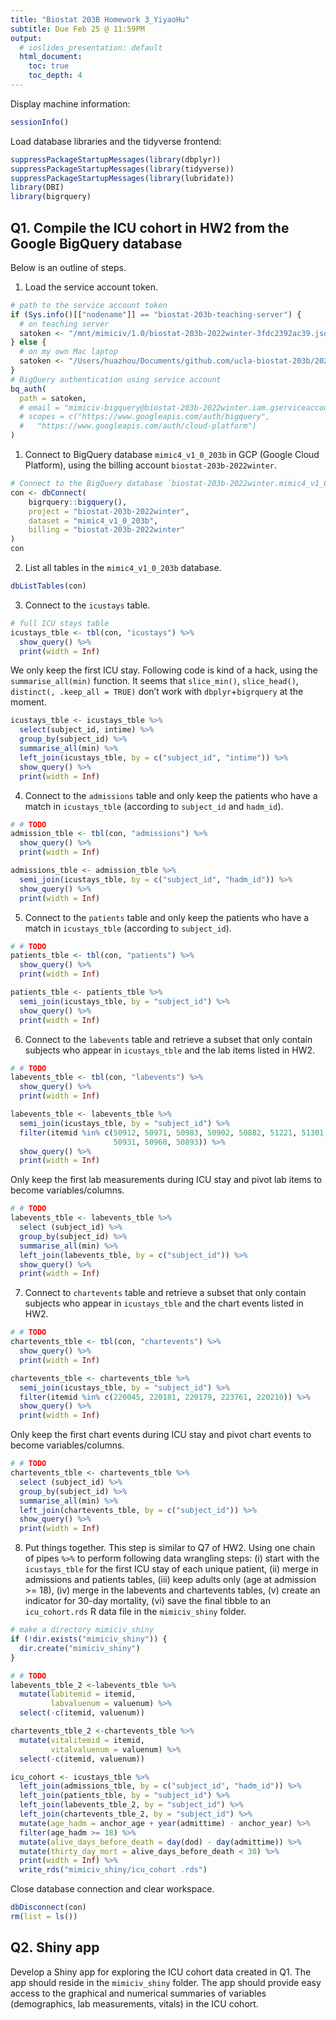 ```yaml
---
title: "Biostat 203B Homework 3_YiyaoHu"
subtitle: Due Feb 25 @ 11:59PM
output:
  # ioslides_presentation: default
  html_document:
    toc: true
    toc_depth: 4
---
```


Display machine information:
```r
sessionInfo()
```

Load database libraries and the tidyverse frontend:
```r
suppressPackageStartupMessages(library(dbplyr))
suppressPackageStartupMessages(library(tidyverse))
suppressPackageStartupMessages(library(lubridate))
library(DBI)
library(bigrquery)
```

## Q1. Compile the ICU cohort in HW2 from the Google BigQuery database 

Below is an outline of steps.

1. Load the service account token.
```r
# path to the service account token 
if (Sys.info()[["nodename"]] == "biostat-203b-teaching-server") {
  # on teaching server
  satoken <- "/mnt/mimiciv/1.0/biostat-203b-2022winter-3fdc2392ac39.json"
} else {
  # on my own Mac laptop
  satoken <- "/Users/huazhou/Documents/github.com/ucla-biostat-203b/2022winter/hw/hw3/biostat-203b-2022winter-3fdc2392ac39.json"
}
# BigQuery authentication using service account
bq_auth(
  path = satoken,
  # email = "mimiciv-bigquery@biostat-203b-2022winter.iam.gserviceaccount.com",
  # scopes = c("https://www.googleapis.com/auth/bigquery",
  #   "https://www.googleapis.com/auth/cloud-platform")
)
```

1. Connect to BigQuery database `mimic4_v1_0_203b` in GCP (Google Cloud Platform), using the billing account `biostat-203b-2022winter`.
```r
# Connect to the BigQuery database `biostat-203b-2022winter.mimic4_v1_0_203b`
con <- dbConnect(
    bigrquery::bigquery(),
    project = "biostat-203b-2022winter",
    dataset = "mimic4_v1_0_203b",
    billing = "biostat-203b-2022winter"
)
con
```

2. List all tables in the `mimic4_v1_0_203b` database.
```r
dbListTables(con) 
```

3. Connect to the `icustays` table.
```r
# full ICU stays table
icustays_tble <- tbl(con, "icustays") %>%
  show_query() %>%
  print(width = Inf)

```
We only keep the first ICU stay. Following code is kind of a hack, using the `summarise_all(min)` function. It seems that `slice_min()`, `slice_head()`, `distinct(, .keep_all = TRUE)` don't work with `dbplyr`+`bigrquery` at the moment.
```r
icustays_tble <- icustays_tble %>% 
  select(subject_id, intime) %>% 
  group_by(subject_id) %>% 
  summarise_all(min) %>%
  left_join(icustays_tble, by = c("subject_id", "intime")) %>%
  show_query() %>%
  print(width = Inf)
```


4. Connect to the `admissions` table and only keep the patients who have a match in `icustays_tble` (according to `subject_id` and `hadm_id`).
```r
# # TODO
admission_tble <- tbl(con, "admissions") %>%
  show_query() %>%
  print(width = Inf)

admissions_tble <- admission_tble %>%
  semi_join(icustays_tble, by = c("subject_id", "hadm_id")) %>%
  show_query() %>%
  print(width = Inf)
```

5. Connect to the `patients` table and only keep the patients who have a match in `icustays_tble` (according to `subject_id`).
```r
# # TODO
patients_tble <- tbl(con, "patients") %>%
  show_query() %>%
  print(width = Inf)

patients_tble <- patients_tble %>%
  semi_join(icustays_tble, by = "subject_id") %>%
  show_query() %>%
  print(width = Inf)
```

6. Connect to the `labevents` table and retrieve a subset that only contain subjects who appear in `icustays_tble` and the lab items listed in HW2. 
```r
# # TODO
labevents_tble <- tbl(con, "labevents") %>%
  show_query() %>%
  print(width = Inf)

labevents_tble <- labevents_tble %>%
  semi_join(icustays_tble, by = "subject_id") %>%
  filter(itemid %in% c(50912, 50971, 50983, 50902, 50882, 51221, 51301, 
                       50931, 50960, 50893)) %>%
  show_query() %>%
  print(width = Inf)
```
Only keep the first lab measurements during ICU stay and pivot lab items to become variables/columns.
```r
# # TODO
labevents_tble <- labevents_tble %>% 
  select (subject_id) %>%
  group_by(subject_id) %>%
  summarise_all(min) %>%
  left_join(labevents_tble, by = c("subject_id")) %>%
  show_query() %>%
  print(width = Inf)
```

7. Connect to `chartevents` table and retrieve a subset that only contain subjects who appear in `icustays_tble` and the chart events listed in HW2.
```r
# # TODO
chartevents_tble <- tbl(con, "chartevents") %>%
  show_query() %>%
  print(width = Inf)

chartevents_tble <- chartevents_tble %>%
  semi_join(icustays_tble, by = "subject_id") %>%
  filter(itemid %in% c(220045, 220181, 220179, 223761, 220210)) %>%
  show_query() %>%
  print(width = Inf)
```
Only keep the first chart events during ICU stay and pivot chart events to become variables/columns.
```r
# # TODO
chartevents_tble <- chartevents_tble %>% 
  select (subject_id) %>%
  group_by(subject_id) %>%
  summarise_all(min) %>%
  left_join(chartevents_tble, by = c("subject_id")) %>%
  show_query() %>%
  print(width = Inf)
```

8. Put things together. This step is similar to Q7 of HW2. Using one chain of pipes `%>%` to perform following data wrangling steps: (i) start with the `icustays_tble` for the first ICU stay of each unique patient, (ii) merge in admissions and patients tables, (iii) keep adults only (age at admission >= 18), (iv) merge in the labevents and chartevents tables, (v) create an indicator for 30-day mortality, (vi) save the final tibble to an `icu_cohort.rds` R data file in the `mimiciv_shiny` folder.

```r
# make a directory mimiciv_shiny
if (!dir.exists("mimiciv_shiny")) {
  dir.create("mimiciv_shiny")
}
```

```r
# # TODO
labevents_tble_2 <-labevents_tble %>%
  mutate(labitemid = itemid,
         labvaluenum = valuenum) %>%
  select(-c(itemid, valuenum))

chartevents_tble_2 <-chartevents_tble %>%
  mutate(vitalitemid = itemid,
         vitalvaluenum = valuenum) %>%
  select(-c(itemid, valuenum))

icu_cohort <- icustays_tble %>% 
  left_join(admissions_tble, by = c("subject_id", "hadm_id")) %>%
  left_join(patients_tble, by = "subject_id") %>%
  left_join(labevents_tble_2, by = "subject_id") %>%
  left_join(chartevents_tble_2, by = "subject_id") %>%
  mutate(age_hadm = anchor_age + year(admittime) - anchor_year) %>%
  filter(age_hadm >= 18) %>%
  mutate(alive_days_before_death = day(dod) - day(admittime)) %>%
  mutate(thirty_day_mort = alive_days_before_death < 30) %>%
  print(width = Inf) %>%
  write_rds("mimiciv_shiny/icu_cohort .rds")
```



Close database connection and clear workspace.
```r
dbDisconnect(con)
rm(list = ls())
```

## Q2. Shiny app

Develop a Shiny app for exploring the ICU cohort data created in Q1. The app should reside in the `mimiciv_shiny` folder. The app should provide easy access to the graphical and numerical summaries of variables (demographics, lab measurements, vitals) in the ICU cohort.


